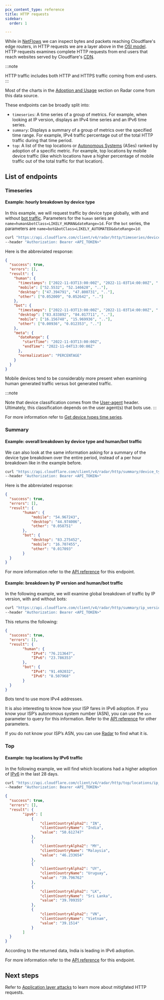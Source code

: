 ```yaml
---
pcx_content_type: reference
title: HTTP requests
sidebar:
  order: 1

---
```


While in [NetFlows](/radar/investigate/netflows/) we can inspect bytes and packets reaching Cloudflare's edge routers, in HTTP requests we are a layer above in the [OSI model](https://en.wikipedia.org/wiki/OSI_model). HTTP requests examines complete HTTP requests from end users that reach websites served by Cloudflare's [CDN](https://www.cloudflare.com/en-gb/learning/cdn/what-is-a-cdn/).

:::note

HTTP traffic includes both HTTP and HTTPS traffic coming from end users.
:::

Most of the charts in the [Adoption and Usage](https://radar.cloudflare.com/adoption-and-usage) section on Radar come from this data source.

These endpoints can be broadly split into:

* `timeseries`: A time series of a group of metrics. For example, when looking at IP version, displays an IPv4 time series and an IPv6 time series.
* `summary`: Displays a summary of a group of metrics over the specified time range. For example, IPv4 traffic percentage out of the total HTTP traffic during that time period.
* `top`: A list of the top locations or [Autonomous Systems](https://www.cloudflare.com/en-gb/learning/network-layer/what-is-an-autonomous-system/) (ASes) ranked by adoption of a specific metric. For example, top locations by mobile device traffic (like which locations have a higher percentage of mobile traffic out of the total traffic for that location).

## List of endpoints

### Timeseries

#### Example: hourly breakdown by device type

In this example, we will request traffic by device type globally, with and without [bot traffic](/radar/concepts/bot-classes/). Parameters for the `human` series are `name=human&botClass=LIKELY_HUMAN&dateRange=1d`. For the `bot` series, the parameters are `name=bot&botClass=LIKELY_AUTOMATED&dateRange=1d`:

```bash
curl "https://api.cloudflare.com/client/v4/radar/http/timeseries/device_type?name=human&botClass=LIKELY_HUMAN&dateRange=1d&name=bot&botClass=LIKELY_AUTOMATED&dateRange=1d&format=json&aggInterval=1h" \
--header "Authorization: Bearer <API_TOKEN>"
```

Here is the abbreviated response:

```json
{
  "success": true,
  "errors": [],
  "result": {
    "human": {
      "timestamps": ["2022-11-03T13:00:00Z", "2022-11-03T14:00:00Z", ".."],
      "mobile": ["52.5532", "52.146628", ".."],
      "desktop": ["47.394791", "47.800731", ".."],
      "other": ["0.052009", "0.052642", ".."]
    },
    "bot": {
      "timestamps": ["2022-11-03T13:00:00Z", "2022-11-03T14:00:00Z", ".."],
      "desktop": ["83.833892", "84.017711", ".."],
      "mobile": ["16.156748", "15.969936", ".."],
      "other": ["0.00936", "0.012353", ".."]
    },
    "meta": {
      "dateRange": {
        "startTime": "2022-11-03T13:00:00Z",
        "endTime": "2022-11-04T13:00:00Z"
      },
      "normalization": "PERCENTAGE"
    }
  }
}
```

Mobile devices tend to be considerably more present when examining human generated traffic versus bot generated traffic.

:::note

Note that device classification comes from the [User-agent](https://developer.mozilla.org/en-US/docs/Web/HTTP/Reference/Headers/User-Agent) header. Ultimately, this classification depends on the user agent(s) that bots use.
:::

For more information refer to [Get device types time series](/api/resources/radar/subresources/http/subresources/timeseries_groups/methods/device_type/).

### Summary

#### Example: overall breakdown by device type and human/bot traffic

We can also look at the same information asking for a summary of the device type breakdown over the entire period, instead of a per hour breakdown like in the example before.

```bash
curl "https://api.cloudflare.com/client/v4/radar/http/summary/device_type?name=human&botClass=LIKELY_HUMAN&dateRange=1d&name=bot&botClass=LIKELY_AUTOMATED&dateRange=1d&format=json&aggInterval=1h" \
--header "Authorization: Bearer <API_TOKEN>"
```

Here is the abbreviated response:

```json
{
  "success": true,
  "errors": [],
  "result": {
		"human": {
			"mobile": "54.967243",
			"desktop": "44.974006",
			"other": "0.058751"
		},
		"bot": {
			"desktop": "83.275452",
			"mobile": "16.707455",
			"other": "0.017093"
		}
  }
}
```

For more information refer to the [API reference](/api/resources/radar/subresources/http/subresources/summary/methods/device_type/) for this endpoint.

#### Example: breakdown by IP version and human/bot traffic

In the following example, we will examine global breakdown of traffic by IP version, with and without bots:

```bash
curl "https://api.cloudflare.com/client/v4/radar/http/summary/ip_version?name=human&botClass=LIKELY_HUMAN&dateRange=1d&name=bot&botClass=LIKELY_AUTOMATED&dateRange=1d&format=json&aggInterval=1h" \
--header "Authorization: Bearer <API_TOKEN>"
```

This returns the following:

```json
{
  "success": true,
  "errors": [],
  "result": {
		"human": {
			"IPv4": "76.213647",
			"IPv6": "23.786353"
		},
		"bot": {
			"IPv4": "91.492032",
			"IPv6": "8.507968"
		}
  }
}
```

Bots tend to use more IPv4 addresses.

It is also interesting to know how your ISP fares in IPv6 adoption. If you know your ISP’s autonomous system number (ASN), you can use the `asn` parameter to query for this information. Refer to the [API reference](/api/resources/radar/subresources/http/subresources/summary/methods/ip_version/) for other parameters.

If you do not know your ISP’s ASN, you can use [Radar](https://radar.cloudflare.com/ip) to find what it is.

### Top

#### Example: top locations by IPv6 traffic

In the following example, we will find which locations had a higher adoption of [IPv6](https://en.wikipedia.org/wiki/IPv6) in the last 28 days.

```bash
curl "https://api.cloudflare.com/client/v4/radar/http/top/locations/ip_version/IPv6?name=ipv6&botClass=LIKELY_HUMAN&dateRange=28d&format=json&limit=5" \
--header "Authorization: Bearer <API_TOKEN>"
```

```json
{
  "success": true,
  "errors": [],
  "result": {
		"ipv6": [
			{
				"clientCountryAlpha2": "IN",
				"clientCountryName": "India",
				"value": "50.612747"
			},
			{
				"clientCountryAlpha2": "MY",
				"clientCountryName": "Malaysia",
				"value": "46.233654"
			},
			{
				"clientCountryAlpha2": "UY",
				"clientCountryName": "Uruguay",
				"value": "39.796762"
			},
			{
				"clientCountryAlpha2": "LK",
				"clientCountryName": "Sri Lanka",
				"value": "39.709355"
			},
			{
				"clientCountryAlpha2": "VN",
				"clientCountryName": "Vietnam",
				"value": "39.1514"
			}
		]
  }
}
```

According to the returned data, India is leading in IPv6 adoption.

For more information refer to the [API reference](/api/resources/radar/subresources/http/subresources/locations/subresources/ip_version/methods/get/) for this endpoint.

## Next steps

Refer to [Application layer attacks](/radar/investigate/application-layer-attacks/) to learn more about mitigfated HTTP requests.
